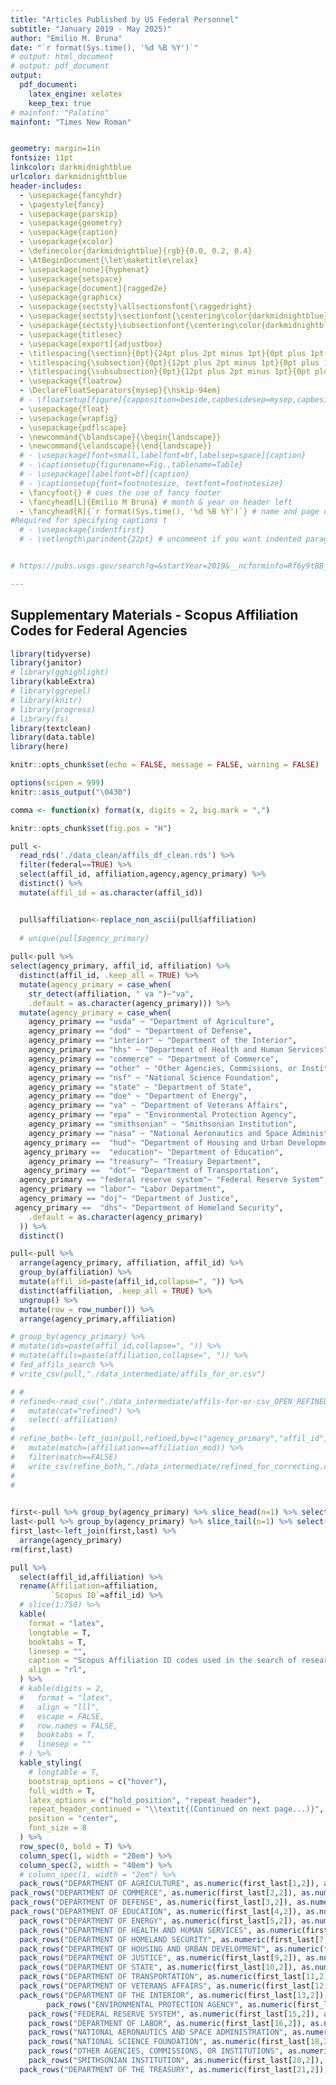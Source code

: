 ```yaml
---
title: "Articles Published by US Federal Personnel"
subtitle: "January 2019 - May 2025)"
author: "Emilio M. Bruna"
date: "`r format(Sys.time(), '%d %B %Y')`"
# output: html_document
# output: pdf_document
output:
  pdf_document:
    latex_engine: xelatex
    keep_tex: true
# mainfont: "Palatino"
mainfont: "Times New Roman"


geometry: margin=1in
fontsize: 11pt
linkcolor: darkmidnightblue
urlcolor: darkmidnightblue
header-includes:
  - \usepackage{fancyhdr}
  - \pagestyle{fancy}
  - \usepackage{parskip}
  - \usepackage{geometry}
  - \usepackage{caption}
  - \usepackage{xcolor}
  - \definecolor{darkmidnightblue}{rgb}{0.0, 0.2, 0.4}
  - \AtBeginDocument{\let\maketitle\relax}
  - \usepackage[none]{hyphenat}
  - \usepackage{setspace}
  - \usepackage[document]{ragged2e}
  - \usepackage{graphicx}
  - \usepackage{sectsty}\allsectionsfont{\raggedright}
  - \usepackage{sectsty}\sectionfont{\centering\color{darkmidnightblue}}
  - \usepackage{sectsty}\subsectionfont{\centering\color{darkmidnightblue}}
  - \usepackage{titlesec}
  - \usepackage[export]{adjustbox}
  - \titlespacing{\section}{0pt}{24pt plus 2pt minus 1pt}{0pt plus 1pt minus 1pt}
  - \titlespacing{\subsection}{0pt}{12pt plus 2pt minus 1pt}{0pt plus 1pt minus 1pt}
  - \titlespacing{\subsubsection}{0pt}{12pt plus 2pt minus 1pt}{0pt plus 1pt minus 1pt}
  - \usepackage{floatrow}
  - \DeclareFloatSeparators{mysep}{\hskip-94em}
  # - \floatsetup[figure]{capposition=beside,capbesidesep=mysep,capbesideposition={right, center}}
  - \usepackage{float}
  - \usepackage{wrapfig} 
  - \usepackage{pdflscape}
  - \newcommand{\blandscape}{\begin{landscape}}
  - \newcommand{\elandscape}{\end{landscape}}
  # - \usepackage[font=small,labelfont=bf,labelsep=space]{caption}
  # - \captionsetup{figurename=Fig.,tablename=Table}
  # - \usepackage[labelfont=bf]{caption}
  # - \captionsetup{font=footnotesize, textfont=footnotesize}
  - \fancyfoot{} # cues the use of fancy footer
  - \fancyhead[L]{Emilio M Bruna} # month & year on header left 
  - \fancyhead[R]{`r format(Sys.time(), '%d %B %Y')`} # name and page on header right
#Required for specifying captions t
  # - \usepackage{indentfirst}
  # - \setlength\parindent{22pt} # uncomment if you want indented paragraphs


# https://pubs.usgs.gov/search?q=&startYear=2019&__ncforminfo=Rf6y9tBB_4xn4sDOJ7tdSPmxI5Eu33dcCKy8YpAAAQRE-JJvXyAJAosPJMziEEMnxQE_iCi7dgGWVwrbQe9Gpb9a-7115VxO

---
```



## Supplementary Materials - Scopus Affiliation Codes for Federal Agencies



```r
library(tidyverse)
library(janitor)
# library(gghighlight)
library(kableExtra)
# library(ggrepel)
# library(knitr)
# library(progress)
# library(fs)
library(textclean)
library(data.table)
library(here)

knitr::opts_chunk$set(echo = FALSE, message = FALSE, warning = FALSE)

options(scipen = 999)
knitr::asis_output("\0430")

comma <- function(x) format(x, digits = 2, big.mark = ",")

knitr::opts_chunk$set(fig.pos = "H")
```

<!-- need to confirm 112988162 us usaid -->

<!-- 60004062 -->
<!-- epa -->
<!-- arkansas department of energy and environment -->

<!-- 9 -->
<!-- 60077294 -->
<!-- NA -->
<!-- association of the us army -->
<!-- 129027339 -->
<!-- NA -->
<!-- inc under contract to the us geological -->

<!-- 105428030 -->
<!-- NA -->
<!-- association of the us army -->

<!-- 118735849 -->
<!-- NA -->
<!-- asrc federal inuteq (contractor to the usgs) -->

<!-- 125564413 -->
<!-- NA -->
<!-- contracted to the usgs -->
<!-- contacted -->
<!-- contractor -->
<!-- under contract -->
<!-- biscayne national parknational park serviceus department of the interior -->
<!-- h -->


```r

pull <-
  read_rds('./data_clean/affils_df_clean.rds') %>% 
  filter(federal==TRUE) %>% 
  select(affil_id, affiliation,agency,agency_primary) %>% 
  distinct() %>% 
  mutate(affil_id = as.character(affil_id)) 


  pull$affiliation<-replace_non_ascii(pull$affiliation)
  
  # unique(pull$agency_primary)
  
pull<-pull %>%
select(agency_primary, affil_id, affiliation) %>%
  distinct(affil_id, .keep_all = TRUE) %>%
  mutate(agency_primary = case_when(
    str_detect(affiliation, " va ")~"va",
    .default = as.character(agency_primary))) %>% 
  mutate(agency_primary = case_when(
    agency_primary == "usda" ~ "Department of Agriculture",
    agency_primary == "dod" ~ "Department of Defense",
    agency_primary == "interior" ~ "Department of the Interior",
    agency_primary == "hhs" ~ "Department of Health and Human Services",
    agency_primary == "commerce" ~ "Department of Commerce",
    agency_primary == "other" ~ "Other Agencies, Commissions, or Institutions",
    agency_primary == "nsf" ~ "National Science Foundation",
    agency_primary == "state" ~ "Department of State",
    agency_primary == "doe" ~ "Department of Energy",
    agency_primary == "va" ~ "Department of Veterans Affairs",
    agency_primary == "epa" ~ "Environmental Protection Agency",
    agency_primary == "smithsonian" ~ "Smithsonian Institution",
    agency_primary == "nasa" ~ "National Aeronautics and Space Administration",
   agency_primary ==  "hud"~ "Department of Housing and Urban Development",
   agency_primary ==  "education"~ "Department of Education",
    agency_primary == "treasury"~ "Treasury Department",
   agency_primary ==  "dot"~ "Department of Transportation",
  agency_primary == "federal reserve system"~ "Federal Reserve System",
  agency_primary == "labor"~ "Labor Department",
  agency_primary == "doj"~ "Department of Justice",
 agency_primary ==  "dhs"~ "Department of Homeland Security",
    .default = as.character(agency_primary)
  )) %>%
  distinct()

pull<-pull %>%
  arrange(agency_primary, affiliation, affil_id) %>%
  group_by(affiliation) %>%
  mutate(affil_id=paste(affil_id,collapse=", ")) %>%
  distinct(affiliation, .keep_all = TRUE) %>%
  ungroup() %>%
  mutate(row = row_number()) %>% 
  arrange(agency_primary,affiliation)

# group_by(agency_primary) %>%
# mutate(ids=paste(affil_id,collapse=", ")) %>%
# mutate(affils=paste(affiliation,collapse=", ")) %>%
# fed_affils_search %>%
# write_csv(pull,"./data_intermediate/affils_for_or.csv")

# # 
# refined<-read_csv("./data_intermediate/affils-for-or-csv_OPEN_REFINED3.csv") %>%
#   mutate(cat="refined") %>% 
#   select(-affiliation)
# 
# refine_both<-left_join(pull,refined,by=c("agency_primary","affil_id","row")) %>%
#   mutate(match=(affiliation==affiliation_mod)) %>%
#   filter(match==FALSE)
#   write_csv(refine_both,"./data_intermediate/refined_for_correcting.csv")
# 
#   
  

first<-pull %>% group_by(agency_primary) %>% slice_head(n=1) %>% select(agency_primary,first=row)
last<-pull %>% group_by(agency_primary) %>% slice_tail(n=1) %>% select(agency_primary,last=row)
first_last<-left_join(first,last) %>% 
  arrange(agency_primary)
rm(first,last)

pull %>%
  select(affil_id,affiliation) %>% 
  rename(Affiliation=affiliation,
         `Scopus ID`=affil_id) %>% 
  # slice(1:750) %>% 
  kable(
    format = "latex",
    longtable = T,
    booktabs = T,
    linesep = "",
    caption = "Scopus Affiliation ID codes used in the search of research productivity by federal agencies and departments and the affiliations associated with these codes.",
    align = "rl",
  ) %>%
  # kable(digits = 2,
  #   format = "latex",
  #   align = "lll",
  #   escape = FALSE,
  #   row.names = FALSE,
  #   booktabs = T,
  #   linesep = ""
  # ) %>%
  kable_styling(
    # longtable = T,
    bootstrap_options = c("hover"),
    full_width = T,
    latex_options = c("hold_position", "repeat_header"),
    repeat_header_continued = "\\textit{(Continued on next page...)}",
    position = "center",
    font_size = 8
  ) %>%
  row_spec(0, bold = T) %>%
  column_spec(1, width = "20em") %>%
  column_spec(2, width = "40em") %>%
  # column_spec(1, width = "2em") %>% 
  pack_rows("DEPARTMENT OF AGRICULTURE", as.numeric(first_last[1,2]), as.numeric(first_last[1,3]), indent = TRUE) %>% 
pack_rows("DEPARTMENT OF COMMERCE", as.numeric(first_last[2,2]), as.numeric(first_last[2,3]), indent = TRUE) %>% 
pack_rows("DEPARTMENT OF DEFENSE", as.numeric(first_last[3,2]), as.numeric(first_last[3,3]), indent = TRUE) %>% 
pack_rows("DEPARTMENT OF EDUCATION", as.numeric(first_last[4,2]), as.numeric(first_last[4,3]), indent = TRUE) %>% 
  pack_rows("DEPARTMENT OF ENERGY", as.numeric(first_last[5,2]), as.numeric(first_last[5,3]), indent = TRUE) %>% 
  pack_rows("DEPARTMENT OF HEALTH AND HUMAN SERVICES", as.numeric(first_last[6,2]), as.numeric(first_last[6,3]), indent = TRUE) %>% 
  pack_rows("DEPARTMENT OF HOMELAND SECURITY", as.numeric(first_last[7,2]), as.numeric(first_last[7,3]), indent = TRUE) %>% 
  pack_rows("DEPARTMENT OF HOUSING AND URBAN DEVELOPMENT", as.numeric(first_last[8,2]), as.numeric(first_last[8,3]), indent = TRUE) %>% 
  pack_rows("DEPARTMENT OF JUSTICE", as.numeric(first_last[9,2]), as.numeric(first_last[9,3]), indent = TRUE) %>% 
  pack_rows("DEPARTMENT OF STATE", as.numeric(first_last[10,2]), as.numeric(first_last[10,3]), indent = TRUE) %>% 
  pack_rows("DEPARTMENT OF TRANSPORTATION", as.numeric(first_last[11,2]), as.numeric(first_last[11,3]), indent = TRUE) %>% 
  pack_rows("DEPARTMENT OF VETERANS AFFAIRS", as.numeric(first_last[12,2]), as.numeric(first_last[12,3]), indent = TRUE) %>% 
  pack_rows("DEPARTMENT OF THE INTERIOR", as.numeric(first_last[13,2]), as.numeric(first_last[13,3]), indent = TRUE) %>% 
        pack_rows("ENVIRONMENTAL PROTECTION AGENCY", as.numeric(first_last[14,2]), as.numeric(first_last[14,3]), indent = TRUE) %>% 
    pack_rows("FEDERAL RESERVE SYSTEM", as.numeric(first_last[15,2]), as.numeric(first_last[15,3]), indent = TRUE) %>% 
    pack_rows("DEPARTMENT OF LABOR", as.numeric(first_last[16,2]), as.numeric(first_last[16,3]), indent = TRUE) %>% 
    pack_rows("NATIONAL AERONAUTICS AND SPACE ADMINISTRATION", as.numeric(first_last[17,2]), as.numeric(first_last[17,3]), indent = TRUE) %>% 
    pack_rows("NATIONAL SCIENCE FOUNDATION", as.numeric(first_last[18,2]), as.numeric(first_last[18,3]), indent = TRUE) %>% 
    pack_rows("OTHER AGENCIES, COMMISSIONS, OR INSTITUTIONS", as.numeric(first_last[19,2]), as.numeric(first_last[19,3]), indent = TRUE) %>% 
    pack_rows("SMITHSONIAN INSTITUTION", as.numeric(first_last[20,2]), as.numeric(first_last[20,3]), indent = TRUE) %>% 
  pack_rows("DEPARTMENT OF THE TREASURY", as.numeric(first_last[21,2]), as.numeric(first_last[21,3]), indent = TRUE)  

```



